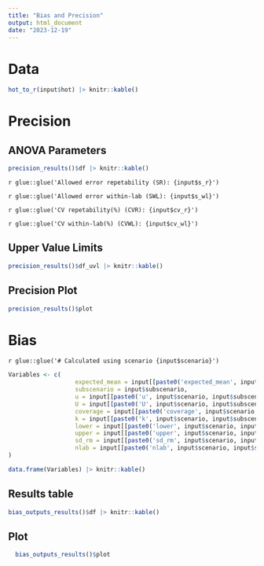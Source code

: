 ```yaml
---
title: "Bias and Precision"
output: html_document
date: "2023-12-19"
---
```


# Data
```r
hot_to_r(input$hot) |> knitr::kable()
```

# Precision

## ANOVA Parameters

```r
precision_results()$df |> knitr::kable()
```

`r glue::glue('Allowed error repetability (SR): {input$s_r}')`

`r glue::glue('Allowed error within-lab (SWL): {input$s_wl}')`

`r glue::glue('CV repetability(%) (CVR): {input$cv_r}')`

`r glue::glue('CV within-lab(%) (CVWL): {input$cv_wl}')`


## Upper Value Limits
```r
precision_results()$df_uvl |> knitr::kable()
```

## Precision Plot
```r
precision_results()$plot
```

# Bias

`r glue::glue('# Calculated using scenario {input$scenario}')`

```r
Variables <- c(
                   expected_mean = input[[paste0('expected_mean', input$scenario, input$subscenario)]],
                   subscenario = input$subscenario,
                   u = input[[paste0('u', input$scenario, input$subscenario)]],
                   U = input[[paste0('U', input$scenario, input$subscenario)]],
                   coverage = input[[paste0('coverage', input$scenario, input$subscenario)]],
                   k = input[[paste0('k', input$scenario, input$subscenario)]],
                   lower = input[[paste0('lower', input$scenario, input$subscenario)]],
                   upper = input[[paste0('upper', input$scenario, input$subscenario)]],
                   sd_rm = input[[paste0('sd_rm', input$scenario, input$subscenario)]],
                   nlab = input[[paste0('nlab', input$scenario, input$subscenario)]]
)

data.frame(Variables) |> knitr::kable()
```


## Results table
```r
bias_outputs_results()$df |> knitr::kable()
```

## Plot
```r
  bias_outputs_results()$plot
```



